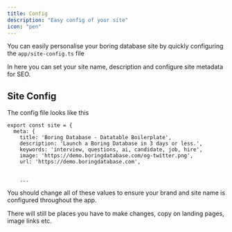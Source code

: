 ```yaml
---
title: Config
description: "Easy config of your site"
icon: "pen"
---
```


You can easily personalise your boring database site by quickly configuring the `app/site-config.ts` file

In here you can set your site name, description and configure site metadata for SEO.

## Site Config

The config file looks like this

```
export const site = {
  meta: {
    title: 'Boring Database - Datatable Boilerplate',
    description: 'Launch a Boring Database in 3 days or less.',
    keywords: 'interview, questions, ai, candidate, job, hire',
    image: 'https://demo.boringdatabase.com/og-twitter.png',
    url: 'https://demo.boringdatabase.com',


    ...
```

You should change all of these values to ensure your brand and site name is configured throughout the app.

There will still be places you have to make changes, copy on landing pages, image links etc.
